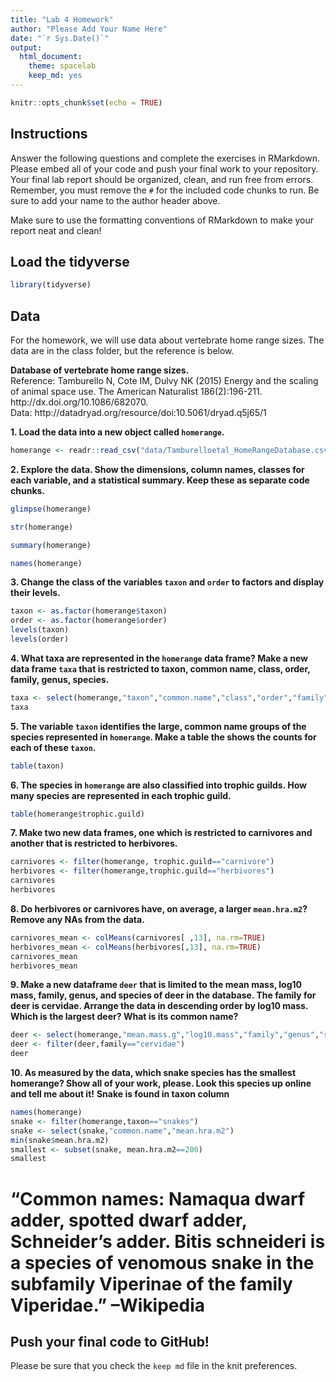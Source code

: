 ```yaml
---
title: "Lab 4 Homework"
author: "Please Add Your Name Here"
date: "`r Sys.Date()`"
output:
  html_document: 
    theme: spacelab
    keep_md: yes
---
```


```r
knitr::opts_chunk$set(echo = TRUE)
```

## Instructions
Answer the following questions and complete the exercises in RMarkdown. Please embed all of your code and push your final work to your repository. Your final lab report should be organized, clean, and run free from errors. Remember, you must remove the `#` for the included code chunks to run. Be sure to add your name to the author header above.  

Make sure to use the formatting conventions of RMarkdown to make your report neat and clean!  

## Load the tidyverse
```r
library(tidyverse)
```

## Data
For the homework, we will use data about vertebrate home range sizes. The data are in the class folder, but the reference is below.  

**Database of vertebrate home range sizes.**  
Reference: Tamburello N, Cote IM, Dulvy NK (2015) Energy and the scaling of animal space use. The American Naturalist 186(2):196-211. http://dx.doi.org/10.1086/682070.  
Data: http://datadryad.org/resource/doi:10.5061/dryad.q5j65/1  

**1. Load the data into a new object called `homerange`.**
```r
homerange <- readr::read_csv("data/Tamburelloetal_HomeRangeDatabase.csv")
```

**2. Explore the data. Show the dimensions, column names, classes for each variable, and a statistical summary. Keep these as separate code chunks.**  
```r
glimpse(homerange)
```
```r
str(homerange)
```
```r
summary(homerange)
```
```r
names(homerange)
```



**3. Change the class of the variables `taxon` and `order` to factors and display their levels.**  
```r
taxon <- as.factor(homerange$taxon)
order <- as.factor(homerange$order)
levels(taxon)
levels(order)
```

**4. What taxa are represented in the `homerange` data frame? Make a new data frame `taxa` that is restricted to taxon, common name, class, order, family, genus, species.**  
```r
taxa <- select(homerange,"taxon","common.name","class","order","family","genus","species")
taxa
```

**5. The variable `taxon` identifies the large, common name groups of the species represented in `homerange`. Make a table the shows the counts for each of these `taxon`.**  
```r
table(taxon)
```

**6. The species in `homerange` are also classified into trophic guilds. How many species are represented in each trophic guild.**  
```r
table(homerange$trophic.guild)
```

**7. Make two new data frames, one which is restricted to carnivores and another that is restricted to herbivores.**  
```r
carnivores <- filter(homerange, trophic.guild=="carnivore")
herbivores <- filter(homerange,trophic.guild=="herbivores")
carnivores
herbivores
```

**8. Do herbivores or carnivores have, on average, a larger `mean.hra.m2`? Remove any NAs from the data.**  
```r
carnivores_mean <- colMeans(carnivores[ ,13], na.rm=TRUE)
herbivores_mean <- colMeans(herbivores[,13], na.rm=TRUE)
carnivores_mean
herbivores_mean
```


**9. Make a new dataframe `deer` that is limited to the mean mass, log10 mass, family, genus, and species of deer in the database. The family for deer is cervidae. Arrange the data in descending order by log10 mass. Which is the largest deer? What is its common name?**  
```r
deer <- select(homerange,"mean.mass.g","log10.mass","family","genus","species")
deer <- filter(deer,family=="cervidae")
deer
```

**10. As measured by the data, which snake species has the smallest homerange? Show all of your work, please. Look this species up online and tell me about it!** **Snake is found in taxon column**    
```r
names(homerange)
snake <- filter(homerange,taxon=="snakes")
snake <- select(snake,"common.name","mean.hra.m2")
min(snake$mean.hra.m2)
smallest <- subset(snake, mean.hra.m2==200)
smallest
```
# "Common names: Namaqua dwarf adder, spotted dwarf adder, Schneider's adder. Bitis schneideri is a species of venomous snake in the subfamily Viperinae of the family Viperidae." --Wikipedia


## Push your final code to GitHub!
Please be sure that you check the `keep md` file in the knit preferences.   
